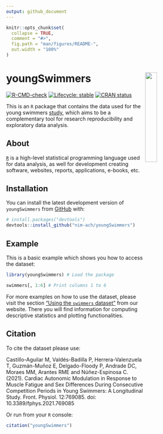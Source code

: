 ```yaml
---
output: github_document
---
```


<!-- README.md is generated from README.Rmd. Please edit that file -->

```r
knitr::opts_chunk$set(
  collapse = TRUE,
  comment = "#>",
  fig.path = "man/figures/README-",
  out.width = "100%"
)
```

<img src="man/figures/hex-med.png" width="25%" align="right"/> youngSwimmers
==================================================================

<!-- badges: start -->
[![R-CMD-check](https://github.com/NIM-ACh/youngSwimmers/workflows/R-CMD-check/badge.svg)](https://github.com/NIM-ACh/youngSwimmers/actions)
[![Lifecycle: stable](https://img.shields.io/badge/lifecycle-stable-brightgreen.svg)](https://lifecycle.r-lib.org/articles/stages.html#stable)
[![CRAN status](https://www.r-pkg.org/badges/version/youngSwimmers)](https://CRAN.R-project.org/package=youngSwimmers)
<!-- badges: end -->

This is an `R` package that contains the data used for the young swimmers [study](https://doi.org/10.3389/fphys.2021.769085), which aims to be a complementary tool for research reproducibility and exploratory data analysis.

## About <i class="fab fa-r-project"></i>

[`R`](https://www.r-project.org/about.html) is a high-level statistical programming language used for data analysis, as well for development creating software, websites, reports, applications, e-books, etc.

## Installation

You can install the latest development version of `youngSwimmers` from [GitHub](https://github.com/) with:

``` r
# install.packages("devtools")
devtools::install_github("nim-ach/youngSwimmers")
```

## Example

This is a basic example which shows you how to access the dataset:

```r
library(youngSwimmers) # Load the package

swimmers[, 1:6] # Print columns 1 to 6
```

For more examples on how to use the dataset, please visit the section ["Using the `swimmers` dataset"](https://nim-ach.github.io/youngSwimmers/articles/articles/using_data.html) from our website. There you will find information for computing descriptive statistics and plotting functionalities.

## Citation

To cite the dataset please use:

Castillo-Aguilar M, Valdés-Badilla P, Herrera-Valenzuela T, Guzmán-Muñoz E, Delgado-Floody P, Andrade DC, Moraes MM, Arantes RME and Núñez-Espinosa C. (2021). Cardiac Autonomic Modulation in Response to Muscle Fatigue and Sex Differences During Consecutive Competition Periods in Young Swimmers: A Longitudinal Study. Front. Physiol. 12:769085. doi: 10.3389/fphys.2021.769085

Or run from your `R` console:

```r
citation("youngSwimmers")
```
